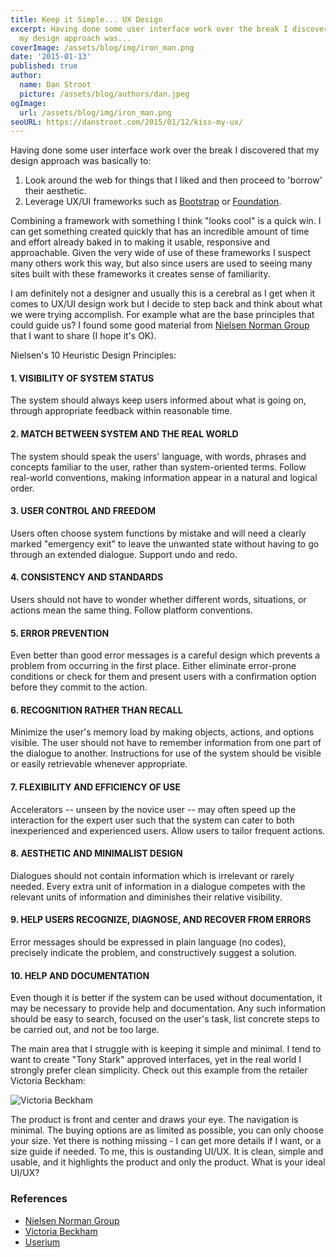 ```yaml
---
title: Keep it Simple... UX Design
excerpt: Having done some user interface work over the break I discovered that
  my design approach was...
coverImage: /assets/blog/img/iron_man.png
date: '2015-01-13'
published: true
author:
  name: Dan Stroot
  picture: /assets/blog/authors/dan.jpeg
ogImage:
  url: /assets/blog/img/iron_man.png
seoURL: https://danstroot.com/2015/01/12/kiss-my-ux/
---
```


Having done some user interface work over the break I discovered that my design approach was basically to:

1. Look around the web for things that I liked and then proceed to 'borrow' their aesthetic.
2. Leverage UX/UI frameworks such as [Bootstrap](http://getbootstrap.com) or [Foundation](http://foundation.zurb.com/).

Combining a framework with something I think "looks cool" is a quick win. I can get something created quickly that has an incredible amount of time and effort already baked in to making it usable, responsive and approachable. Given the very wide of use of these frameworks I suspect many others work this way, but also since users are used to seeing many sites built with these frameworks it creates sense of familiarity.

I am definitely not a designer and usually this is a cerebral as I get when it comes to UX/UI design work but I decide to step back and think about what we were trying accomplish. For example what are the base principles that could guide us? I found some good material from [Nielsen Norman Group](http://www.nngroup.com/) that I want to share (I hope it's OK).

Nielsen's 10 Heuristic Design Principles:

#### 1. VISIBILITY OF SYSTEM STATUS

The system should always keep users informed about what is going on, through appropriate feedback within reasonable time.

#### 2. MATCH BETWEEN SYSTEM AND THE REAL WORLD

The system should speak the users' language, with words, phrases and concepts familiar to the user, rather than system-oriented terms. Follow real-world conventions, making information appear in a natural and logical order.

#### 3. USER CONTROL AND FREEDOM

Users often choose system functions by mistake and will need a clearly marked "emergency exit" to leave the unwanted state without having to go through an extended dialogue. Support undo and redo.

#### 4. CONSISTENCY AND STANDARDS

Users should not have to wonder whether different words, situations, or actions mean the same thing. Follow platform conventions.

#### 5. ERROR PREVENTION

Even better than good error messages is a careful design which prevents a problem from occurring in the first place. Either eliminate error-prone conditions or check for them and present users with a confirmation option before they commit to the action.

#### 6. RECOGNITION RATHER THAN RECALL

Minimize the user's memory load by making objects, actions, and options visible. The user should not have to remember information from one part of the dialogue to another. Instructions for use of the system should be visible or easily retrievable whenever appropriate.

#### 7. FLEXIBILITY AND EFFICIENCY OF USE

Accelerators -- unseen by the novice user -- may often speed up the interaction for the expert user such that the system can cater to both inexperienced and experienced users. Allow users to tailor frequent actions.

#### 8. AESTHETIC AND MINIMALIST DESIGN

Dialogues should not contain information which is irrelevant or rarely needed. Every extra unit of information in a dialogue competes with the relevant units of information and diminishes their relative visibility.

#### 9. HELP USERS RECOGNIZE, DIAGNOSE, AND RECOVER FROM ERRORS

Error messages should be expressed in plain language (no codes), precisely indicate the problem, and constructively suggest a solution.

#### 10. HELP AND DOCUMENTATION

Even though it is better if the system can be used without documentation, it may be necessary to provide help and documentation. Any such information should be easy to search, focused on the user's task, list concrete steps to be carried out, and not be too large.

The main area that I struggle with is keeping it simple and minimal. I tend to want to create "Tony Stark" approved interfaces, yet in the real world I strongly prefer clean simplicity. Check out this example from the retailer Victoria Beckham:

![Victoria Beckham](/assets/blog/img/VICTORIA_BECKHAM.png)

The product is front and center and draws your eye. The navigation is minimal. The buying options are as limited as possible, you can only choose your size. Yet there is nothing missing - I can get more details if I want, or a size guide if needed. To me, this is oustanding UI/UX. It is clean, simple and usable, and it highlights the product and only the product. What is your ideal UI/UX?

### References

- [Nielsen Norman Group](http://www.nngroup.com/)
- [Victoria Beckham](https://www.victoriabeckham.com)
- [Userium](https://userium.com/)
